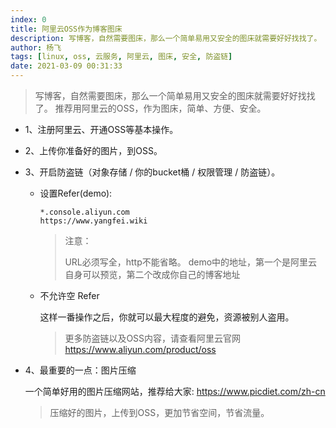 ```yaml
---
index: 0
title: 阿里云OSS作为博客图床
description: 写博客，自然需要图床，那么一个简单易用又安全的图床就需要好好找找了。
author: 杨飞
tags: [linux, oss, 云服务, 阿里云, 图床, 安全, 防盗链]
date: 2021-03-09 00:31:33
---
```


> 写博客，自然需要图床，那么一个简单易用又安全的图床就需要好好找找了。
> 推荐用阿里云的OSS，作为图床，简单、方便、安全。

- 1、注册阿里云、开通OSS等基本操作。

- 2、上传你准备好的图片，到OSS。

- 3、开启防盗链（对象存储 / 你的bucket桶 / 权限管理 / 防盗链）。

  - 设置Refer(demo):

    ```shell
    *.console.aliyun.com
    https://www.yangfei.wiki
    ```

    > 注意：
    >
    > URL必须写全，http不能省略。
    > demo中的地址，第一个是阿里云自身可以预览，第二个改成你自己的博客地址

  - 不允许空 Refer

    这样一番操作之后，你就可以最大程度的避免，资源被别人盗用。

    > 更多防盗链以及OSS内容，请查看阿里云官网 https://www.aliyun.com/product/oss


- 4、最重要的一点：图片压缩

  一个简单好用的图片压缩网站，推荐给大家: https://www.picdiet.com/zh-cn

  > 压缩好的图片，上传到OSS，更加节省空间，节省流量。
